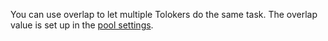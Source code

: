 <Cut title="Is there a cross-check feature for tasks?">

You can use overlap to let multiple Tolokers do the same task. The overlap value is set up in the [pool settings](/docs-new/guide/pool-edit).

</Cut>